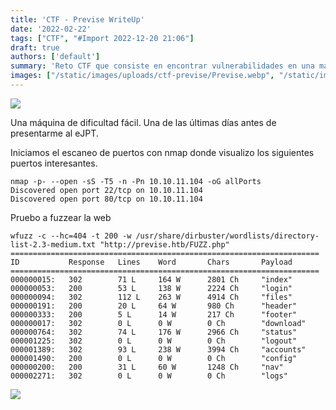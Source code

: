 ```yaml
---
title: 'CTF - Previse WriteUp'
date: '2022-02-22'
tags: ["CTF", "#Import 2022-12-20 21:06"]
draft: true
authors: ['default']
summary: 'Reto CTF que consiste en encontrar vulnerabilidades en una máquina de dificultad fácil. Se realiza un escaneo de puertos y se encuentra la existencia de un puerto abierto. Se realiza un fuzzing en la web para descubrir URLs.'
images: ["/static/images/uploads/ctf-previse/Previse.webp", "/static/images/uploads/ctf-previse/image-25.webp"]
---
```


![](/static/images/uploads/ctf-previse/Previse.webp)

Una máquina de dificultad fácil. Una de las últimas días antes de presentarme al eJPT.

Iniciamos el escaneo de puertos con nmap donde visualizo los siguientes puertos interesantes.


```
nmap -p- --open -sS -T5 -n -Pn 10.10.11.104 -oG allPorts
Discovered open port 22/tcp on 10.10.11.104
Discovered open port 80/tcp on 10.10.11.104
```
Pruebo a fuzzear la web


```
wfuzz -c --hc=404 -t 200 -w /usr/share/dirbuster/wordlists/directory-list-2.3-medium.txt "http://previse.htb/FUZZ.php"
=====================================================================
ID           Response   Lines    Word       Chars       Payload     
=====================================================================         
000000015:   302        71 L     164 W      2801 Ch     "index"               
000000053:   200        53 L     138 W      2224 Ch     "login"               
000000094:   302        112 L    263 W      4914 Ch     "files"               
000000191:   200        20 L     64 W       980 Ch      "header"             
000000333:   200        5 L      14 W       217 Ch      "footer"             
000000017:   302        0 L      0 W        0 Ch        "download"           
000000764:   302        74 L     176 W      2966 Ch     "status" 
000001225:   302        0 L      0 W        0 Ch        "logout"  
000001389:   302        93 L     238 W      3994 Ch     "accounts" 
000001490:   200        0 L      0 W        0 Ch        "config"   
000000200:   200        31 L     60 W       1248 Ch     "nav"    
000002271:   302        0 L      0 W        0 Ch        "logs" 
```
![](/static/images/uploads/ctf-previse/image-25.webp)

